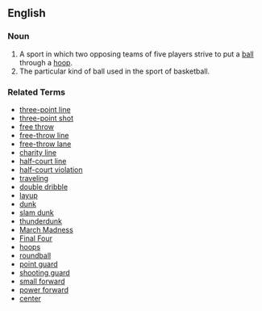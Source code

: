 ==English==

=== Noun ===

# A sport in which two opposing teams of five players strive to put a [[ball]] through a [[hoop]].
# The particular kind of ball used in the sport of basketball.

=== Related Terms ===

*[[three-point line]]
*[[three-point shot]]
*[[free throw]]
*[[free-throw line]]
*[[free-throw lane]]
*[[charity line]]
*[[half-court line]]
*[[half-court violation]]
*[[traveling]]
*[[double dribble]]
*[[layup]]
*[[dunk]]
*[[slam dunk]]
*[[thunderdunk]]
*[[March Madness]]
*[[Final Four]]
*[[hoops]]
*[[roundball]]
*[[point guard]]
*[[shooting guard]]
*[[small forward]]
*[[power forward]]
*[[center]]